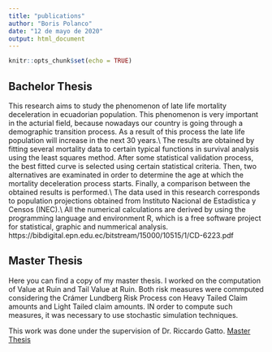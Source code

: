 ```yaml
---
title: "publications"
author: "Boris Polanco"
date: "12 de mayo de 2020"
output: html_document
---
```


```r
knitr::opts_chunk$set(echo = TRUE)
```

## Bachelor Thesis
This research aims to study the phenomenon of late life mortality deceleration in ecuadorian population. This phenomenon is very important in the acturial field, because nowadays our country is going through a demographic transition process. As a result of this process the late life population will increase in the next $30$ years.\\
The results are obtained by fitting several mortality data to certain typical functions in survival analysis using the least squares method. After some statistical  validation process, the best fitted curve is selected using certain statistical criteria. Then,  two alternatives are examinated in order to determine the age at which the mortality deceleration process starts.
Finally, a comparison between the obtained results is performed.\\
The data used in this research corresponds to population projections obtained  from Instituto Nacional de Estadistica y Censos (INEC).\\
All the numerical calculations are derived by using the programming language and environment R, which is a free software project for statistical, graphic and nummerical analysis.
https://bibdigital.epn.edu.ec/bitstream/15000/10515/1/CD-6223.pdf

## Master Thesis

Here you can find a copy of my master thesis. I worked on the computation of Value at Ruin and Tail Value at Ruin. Both risk measures were commputed considering the Crámer Lundberg Risk Process con Heavy Tailed Claim amounts and Light Tailed claim amounts. IN order to compute such measures, it was necessary to use stochastic simulation techniques.

This work was done under the supervision of Dr. Riccardo Gatto.
<a href="Master_thesis.pdf">Master Thesis</a>

